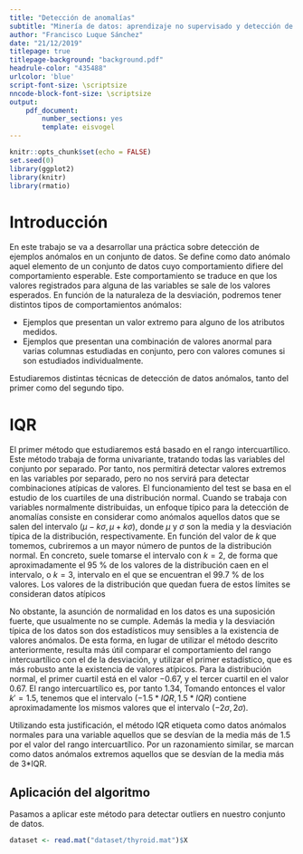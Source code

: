 ```yaml
---
title: "Detección de anomalías"
subtitle: "Minería de datos: aprendizaje no supervisado y detección de anomalías"
author: "Francisco Luque Sánchez"
date: "21/12/2019"
titlepage: true
titlepage-background: "background.pdf"
headrule-color: "435488"
urlcolor: 'blue'
script-font-size: \scriptsize
nncode-block-font-size: \scriptsize
output:
    pdf_document:
        number_sections: yes
        template: eisvogel
---
```


```r
knitr::opts_chunk$set(echo = FALSE)
set.seed(0)
library(ggplot2)
library(knitr)
library(rmatio)
```

# Introducción

En este trabajo se va a desarrollar una práctica sobre detección de
ejemplos anómalos en un conjunto de datos. Se define como dato anómalo
aquel elemento de un conjunto de datos cuyo comportamiento difiere del
comportamiento esperable. Este comportamiento se traduce en que los
valores registrados para alguna de las variables se sale de los
valores esperados. En función de la naturaleza de la desviación,
podremos tener distintos tipos de comportamientos anómalos:

- Ejemplos que presentan un valor extremo para alguno de los atributos
medidos.
- Ejemplos que presentan una combinación de valores anormal para
varias columnas estudiadas en conjunto, pero con valores comunes si
son estudiados individualmente.

Estudiaremos distintas técnicas de detección de datos anómalos, tanto
del primer como del segundo tipo.

# IQR

El primer método que estudiaremos está basado en el rango
intercuartílico.  Este método trabaja de forma univariante, tratando
todas las variables del conjunto por separado. Por tanto, nos
permitirá detectar valores extremos en las variables por separado,
pero no nos servirá para detectar combinaciones atípicas de valores.
El funcionamiento del test se basa en el estudio de los cuartiles de
una distribución normal. Cuando se trabaja con variables normalmente
distribuidas, un enfoque típico para la detección de anomalías
consiste en considerar como anómalos aquellos datos que se salen del
intervalo $(\mu - k\sigma, \mu + k\sigma)$, donde $\mu$ y $\sigma$ son
la media y la desviación típica de la distribución,
respectivamente. En función del valor de $k$ que tomemos, cubriremos a
un mayor número de puntos de la distribución normal. En concreto,
suele tomarse el intervalo con $k=2$, de forma que aproximadamente el
95 % de los valores de la distribución caen en el intervalo, o $k=3$,
intervalo en el que se encuentran el 99.7 % de los valores. Los valores
de la distribución que quedan fuera de estos límites se consideran datos
atípicos

No obstante, la asunción de normalidad en los datos es una suposición
fuerte, que usualmente no se cumple. Además la media y la desviación
típica de los datos son dos estadísticos muy sensibles a la existencia
de valores anómalos. De esta forma, en lugar de utilizar el método
descrito anteriormente, resulta más útil comparar el comportamiento
del rango intercuartílico con el de la desviación, y utilizar el
primer estadístico, que es más robusto ante la existencia de valores
atípicos.  Para la distribución normal, el primer cuartil está en el
valor $-0.67$, y el tercer cuartil en el valor $0.67$. El rango
intercuartílico es, por tanto $1.34$, Tomando entonces el valor $k' =
1.5$, tenemos que el intervalo $(-1.5*IQR, 1.5*IQR)$ contiene
aproximadamente los mismos valores que el intervalo $(-2\sigma,
2\sigma)$.

Utilizando esta justificación, el método IQR etiqueta como datos
anómalos normales para una variable aquellos que se desvían de la
media más de 1.5 por el valor del rango intercuartílico. Por un
razonamiento similar, se marcan como datos anómalos extremos aquellos
que se desvían de la media más de 3*IQR.

## Aplicación del algoritmo

Pasamos a aplicar este método para detectar outliers en nuestro
conjunto de datos.

```r
dataset <- read.mat("dataset/thyroid.mat")$X
```
